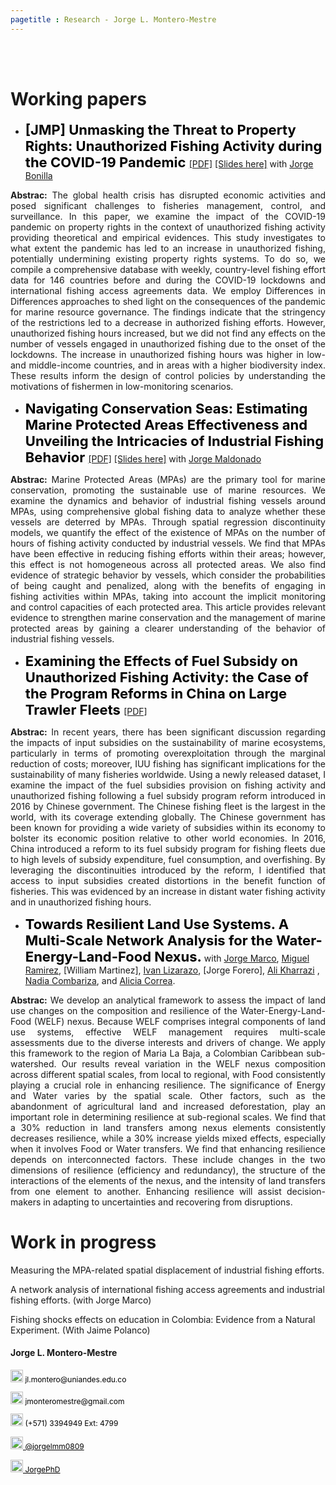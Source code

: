 ```yaml
---
pagetitle : Research - Jorge L. Montero-Mestre
---
```


<br>  </br> <!--- Agrega lineas en blanco --->

<!------------- Panel de la izquierda ------------->
<div class="col-sm-9">

# Working papers

<p>  </p> <!--- Agrega una linea en blanco --->

<!--- Documento 1 --->

* <strong style="color:black;font-size:22px;"> [JMP] Unmasking the Threat to Property Rights: Unauthorized Fishing Activity during the COVID-19 Pandemic </strong> [[PDF]](https://github.com/JorgePhD/jorge-montero.github.io/blob/main/research/Lockdown_and_Fishing.pdf) [[Slides here]](https://github.com/JorgePhD/jorge-montero.github.io/blob/main/research/Slides_Lockdown_and_Fishing170424.pdf) with [Jorge Bonilla](https://jobonill.wixsite.com/jorgebonilla)

 <p align="justify"> **Abstrac:** The global health crisis has disrupted economic activities and posed significant challenges
       to fisheries management, control, and surveillance. In this paper, we examine the impact of the COVID-19 pandemic 
       on property rights in the context of unauthorized fishing activity providing theoretical and empirical evidences. 
       This study investigates to what extent the pandemic has led to an increase in unauthorized fishing, potentially 
       undermining existing property rights systems. To do so, we compile a comprehensive database with weekly, country-level 
       fishing effort data for 146 countries before and during the COVID-19 lockdowns and international fishing access agreements 
       data. We employ  Differences in Differences approaches to shed light on the consequences of the pandemic for marine resource 
       governance. The findings indicate that the stringency of the restrictions led to a decrease in authorized fishing efforts. 
       However, unauthorized fishing hours increased, but we did not find any effects on the number of vessels engaged in unauthorized 
       fishing due to the onset of the lockdowns. The increase in unauthorized fishing hours was higher in low- and middle-income countries, 
       and in areas with a higher biodiversity index. These results inform the design of control policies by understanding the motivations of 
       fishermen in low-monitoring scenarios. </p>

<!--- Documento 2 --->

* <strong style="color:black;font-size:22px;"> Navigating Conservation Seas: Estimating Marine Protected Areas Effectiveness and Unveiling the Intricacies of Industrial Fishing Behavior </strong>  [[PDF]](https://jorgephd.github.io/jorge-montero.github.io/research/MPAs_Fishing_MRE_vf.pdf) [[Slides here]](https://github.com/JorgePhD/jorge-montero.github.io/blob/main/research/Final_Slides_JM.pdf) with [Jorge Maldonado](https://economia.uniandes.edu.co/maldonado)

 <p align="justify"> **Abstrac:** Marine Protected Areas (MPAs) are the primary tool for marine conservation, promoting the sustainable
use of marine resources. We examine the dynamics and behavior of industrial fishing vessels around MPAs,
using comprehensive global fishing data to analyze whether these vessels are deterred by MPAs. Through
spatial regression discontinuity models, we quantify the effect of the existence of MPAs on the number of
hours of fishing activity conducted by industrial vessels. We find that MPAs have been effective in reducing
fishing efforts within their areas; however, this effect is not homogeneous across all protected areas. We
also find evidence of strategic behavior by vessels, which consider the probabilities of being caught and
penalized, along with the benefits of engaging in fishing activities within MPAs, taking into account the
implicit monitoring and control capacities of each protected area. This article provides relevant evidence
to strengthen marine conservation and the management of marine protected areas by gaining a clearer
understanding of the behavior of industrial fishing vessels. </p>


<!--- Documento 3 --->

* <strong style="color:black;font-size:22px;"> Examining the Effects of Fuel Subsidy on Unauthorized Fishing Activity: the Case of the Program Reforms in China on Large Trawler Fleets </strong> [[PDF]](https://github.com/JorgePhD/jorge-montero.github.io/blob/main/research/Fuel_Subsidies_Fishing.pdf)

 <p align="justify"> **Abstrac:** In recent years, there has been significant discussion regarding the impacts of input subsidies on the sustainability of marine ecosystems, particularly in terms of promoting overexploitation through the marginal reduction of costs; moreover, IUU fishing has significant implications for the sustainability of many fisheries worldwide. Using a newly released dataset, I examine the impact of the fuel subsidies provision on fishing activity and unauthorized fishing following a fuel subsidy program reform introduced in 2016 by Chinese government. The Chinese fishing fleet is the largest in the world, with its coverage extending globally. The Chinese government has been known for providing a wide variety of subsidies within its economy to bolster its economic position relative to other world economies. In 2016, China introduced a reform to its fuel subsidy program for fishing fleets due to high levels of subsidy expenditure, fuel consumption, and overfishing. By leveraging the discontinuities introduced by the reform, I identified that access to input subsidies created distortions in the benefit function of fisheries. This was evidenced by an increase in distant water fishing activity and in unauthorized fishing hours. </p>


<!--- Documento 4 --->

* <strong style="color:black;font-size:22px;">Towards Resilient Land Use Systems. A Multi-Scale Network Analysis for the Water-Energy-Land-Food Nexus.</strong> with [Jorge Marco](https://www.efdinitiative.org/about-efd/people/renau-jorge-marco), [Miguel Ramirez](https://co.linkedin.com/in/mianr13), [William Martinez], [Ivan Lizarazo](http://www.cienciasagrarias.bogota.unal.edu.co/iv%C3%A1n-alberto-lizarazo-salcedo), [Jorge Forero], [Ali Kharrazi](https://iiasa.ac.at/staff/ali-kharrazi) , [Nadia Combariza](https://www.uni-giessen.de/de/fbz/zentren/zeu/Team/zeumembersall/NCombariza/NCombariza), and [Alicia Correa](https://alycorreab585.wixsite.com/misitio).

<p align="justify"> **Abstrac:** We develop an analytical framework to assess the impact of land use changes on the
composition and resilience of the Water-Energy-Land-Food (WELF) nexus. Because
WELF comprises integral components of land use systems, effective WELF
management requires multi-scale assessments due to the diverse interests and drivers
of change. We apply this framework to the region of Maria La Baja, a Colombian
Caribbean sub-watershed. Our results reveal variation in the WELF nexus composition
across different spatial scales, from local to regional, with Food consistently playing a
crucial role in enhancing resilience. The significance of Energy and Water varies by the
spatial scale. Other factors, such as the abandonment of agricultural land and
increased deforestation, play an important role in determining resilience at sub-regional
scales. We find that a 30% reduction in land transfers among nexus elements
consistently decreases resilience, while a 30% increase yields mixed effects,
especially when it involves Food or Water transfers. We find that enhancing resilience
depends on interconnected factors. These include changes in the two dimensions of
resilience (efficiency and redundancy), the structure of the interactions of the elements
of the nexus, and the intensity of land transfers from one element to another.
Enhancing resilience will assist decision-makers in adapting to uncertainties and
recovering from disruptions. </p>


<!--- Work in progress --->

# Work in progress

Measuring the MPA-related spatial displacement of industrial fishing efforts.

A network analysis of international fishing access agreements and industrial fishing efforts. (with Jorge Marco)

Fishing shocks effects on education in Colombia: Evidence from a Natural Experiment. (With Jaime Polanco)

</div>
<!------------- Panel de la izquierda ------------->


<!------------- Panel de la derecha ------------->
<div class="col-sm-3">

#### Jorge L. Montero-Mestre
 
<!-- Correo -->
<p style="color:black;font-size:12px;"><img alt="Qries" src="./images/correo.png" width=20" height="20"> jl.montero@uniandes.edu.co </img></p>

<!-- Correo -->
<p style="color:black;font-size:12px;"><img alt="Qries" src="./images/correo.png" width=20" height="20"> jmonteromestre@gmail.com </img></p>

<!-- Tel -->
<p style="color:black;font-size:12px;"><img alt="Qries" src="./images/tel.png" width=20" height="20"> (+571) 3394949 Ext: 4799</img></p>

<!-- Twitter -->
 <a href="https://twitter.com/jorgelmm0809" style="color:black;font-size:12px;"> <img alt="Qries" src="./images/twitter.jpg" width=20" height="20">  @jorgelmm0809</a> 

<!-- GitHub -->
<a href="https://github.com/JorgePhD" style="color:black;font-size:12px;"> <img alt="Qries" src="./images/github.png" width=20" height="20">  JorgePhD</a>
</div>
<!------------- Panel de la derecha ------------->



<br>  </br> <!--- Agrega lineas en blanco --->
